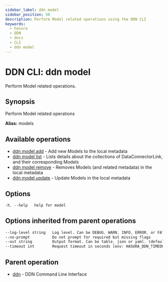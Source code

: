 ```yaml
---
sidebar_label: ddn model
sidebar_position: 50
description: Perform Model related operations using the DDN CLI
keywords:
  - hasura
  - DDN
  - docs
  - CLI
  - ddn model
---
```


# DDN CLI: ddn model

Perform Model related operations.

## Synopsis

Perform Model related operations

**Alias:** models

## Available operations

- [ddn model add](/cli/commands/ddn_model_add) - Add new Models to the local metadata
- [ddn model list](/cli/commands/ddn_model_list) - Lists details about the collections of DataConnectorLink, and their corresponding Models
- [ddn model remove](/cli/commands/ddn_model_remove) - Removes Models (and related metadata) in the local metadata
- [ddn model update](/cli/commands/ddn_model_update) - Update Models in the local metadata

## Options

```sass
-h, --help   help for model
```

## Options inherited from parent operations

```sass
--log-level string   Log level. Can be DEBUG, WARN, INFO, ERROR, or FATAL. (default "INFO")
--no-prompt          Do not prompt for required but missing flags
--out string         Output format. Can be table, json or yaml. (default "table")
--timeout int        Request timeout in seconds [env: HASURA_DDN_TIMEOUT] (default 100)
```

## Parent operation

- [ddn](/cli/commands/ddn) - DDN Command Line Interface
